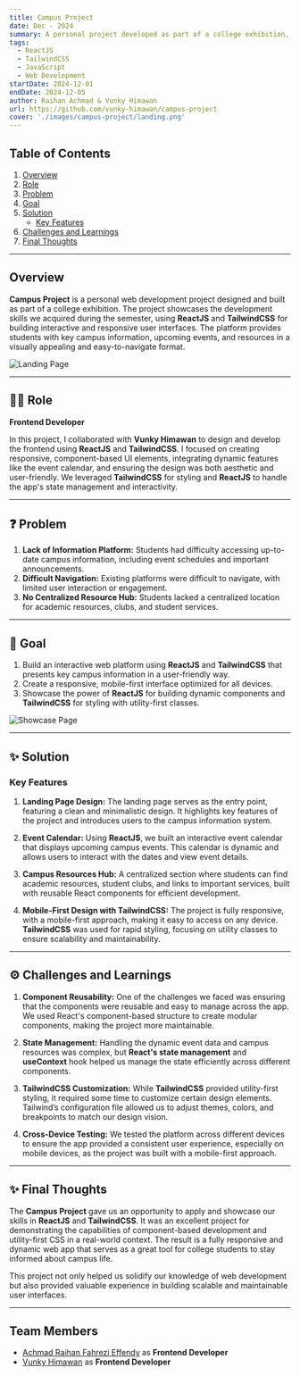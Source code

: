 ```yaml
---
title: Campus Project
date: Dec - 2024
summary: A personal project developed as part of a college exhibition, showcasing web development skills using ReactJS and TailwindCSS.
tags:
  - ReactJS
  - TailwindCSS
  - JavaScript
  - Web Development
startDate: 2024-12-01
endDate: 2024-12-05
author: Raihan Achmad & Vunky Himawan
url: https://github.com/vunky-himawan/campus-project
cover: './images/campus-project/landing.png'
--- 
```


## Table of Contents
1. [Overview](#overview)
2. [Role](#role)
3. [Problem](#problem)
4. [Goal](#goal)
5. [Solution](#solution)
   - [Key Features](#key-features)
6. [Challenges and Learnings](#challenges-and-learnings)
7. [Final Thoughts](#final-thoughts)

---

## Overview
**Campus Project** is a personal web development project designed and built as part of a college exhibition. The project showcases the development skills we acquired during the semester, using **ReactJS** and **TailwindCSS** for building interactive and responsive user interfaces. The platform provides students with key campus information, upcoming events, and resources in a visually appealing and easy-to-navigate format.

![Landing Page](./images/campus-project/landing.png)

---

## 👨‍💻 Role
**Frontend Developer**

In this project, I collaborated with **Vunky Himawan** to design and develop the frontend using **ReactJS** and **TailwindCSS**. I focused on creating responsive, component-based UI elements, integrating dynamic features like the event calendar, and ensuring the design was both aesthetic and user-friendly. We leveraged **TailwindCSS** for styling and **ReactJS** to handle the app's state management and interactivity.

---

## ❓ Problem
1. **Lack of Information Platform:** Students had difficulty accessing up-to-date campus information, including event schedules and important announcements.
2. **Difficult Navigation:** Existing platforms were difficult to navigate, with limited user interaction or engagement.
3. **No Centralized Resource Hub:** Students lacked a centralized location for academic resources, clubs, and student services.

---

## 🎯 Goal
1. Build an interactive web platform using **ReactJS** and **TailwindCSS** that presents key campus information in a user-friendly way.
2. Create a responsive, mobile-first interface optimized for all devices.
3. Showcase the power of **ReactJS** for building dynamic components and **TailwindCSS** for styling with utility-first classes.

![Showcase Page](./images/campus-project/showcase.png)

---

## ✨ Solution

### Key Features
1. **Landing Page Design:** The landing page serves as the entry point, featuring a clean and minimalistic design. It highlights key features of the project and introduces users to the campus information system.
   
2. **Event Calendar:** Using **ReactJS**, we built an interactive event calendar that displays upcoming campus events. This calendar is dynamic and allows users to interact with the dates and view event details.
   
3. **Campus Resources Hub:** A centralized section where students can find academic resources, student clubs, and links to important services, built with reusable React components for efficient development.
   
4. **Mobile-First Design with TailwindCSS:** The project is fully responsive, with a mobile-first approach, making it easy to access on any device. **TailwindCSS** was used for rapid styling, focusing on utility classes to ensure scalability and maintainability.

---

## ⚙️ Challenges and Learnings
1. **Component Reusability:** One of the challenges we faced was ensuring that the components were reusable and easy to manage across the app. We used React's component-based structure to create modular components, making the project more maintainable.
   
2. **State Management:** Handling the dynamic event data and campus resources was complex, but **React's state management** and **useContext** hook helped us manage the state efficiently across different components.
   
3. **TailwindCSS Customization:** While **TailwindCSS** provided utility-first styling, it required some time to customize certain design elements. Tailwind’s configuration file allowed us to adjust themes, colors, and breakpoints to match our design vision.
   
4. **Cross-Device Testing:** We tested the platform across different devices to ensure the app provided a consistent user experience, especially on mobile devices, as the project was built with a mobile-first approach.

---

## ✨ Final Thoughts
The **Campus Project** gave us an opportunity to apply and showcase our skills in **ReactJS** and **TailwindCSS**. It was an excellent project for demonstrating the capabilities of component-based development and utility-first CSS in a real-world context. The result is a fully responsive and dynamic web app that serves as a great tool for college students to stay informed about campus life. 

This project not only helped us solidify our knowledge of web development but also provided valuable experience in building scalable and maintainable user interfaces.

---

## Team Members
- [Achmad Raihan Fahrezi Effendy](https://github.com/raihanachmad8) as **Frontend Developer**
- [Vunky Himawan](https://github.com/vunky-himawan) as **Frontend Developer**
